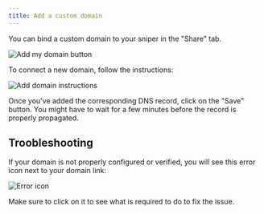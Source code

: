 ```yaml
---
title: Add a custom domain
---
```


You can bind a custom domain to your sniper in the "Share" tab.

<Frame>
  <img src="/images/custom-domain/add-domain.png" alt="Add my domain button" />
</Frame>

To connect a new domain, follow the instructions:

<Frame>
  <img
    src="/images/custom-domain/instructions.png"
    alt="Add domain instructions"
  />
</Frame>

Once you've added the corresponding DNS record, click on the "Save" button. You might have to wait for a few minutes before the record is properly propagated.

## Troobleshooting

If your domain is not properly configured or verified, you will see this error icon next to your domain link:

<Frame>
  <img src="/images/custom-domain/invalid-config.png" alt="Error icon" />
</Frame>

Make sure to click on it to see what is required to do to fix the issue.

